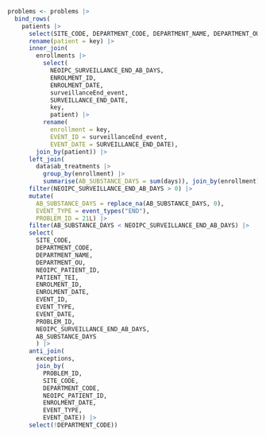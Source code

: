 ```r

problems <- problems |>
  bind_rows(
    patients |>
      select(SITE_CODE, DEPARTMENT_CODE, DEPARTMENT_NAME, DEPARTMENT_OU, NEOIPC_PATIENT_ID, PATIENT_TEI, key) |>
      rename(patient = key) |>
      inner_join(
        enrollments |>
          select(
            NEOIPC_SURVEILLANCE_END_AB_DAYS,
            ENROLMENT_ID,
            ENROLMENT_DATE,
            surveillanceEnd_event,
            SURVEILLANCE_END_DATE,
            key,
            patient) |>
          rename(
            enrollment = key,
            EVENT_ID = surveillanceEnd_event,
            EVENT_DATE = SURVEILLANCE_END_DATE),
        join_by(patient)) |>
      left_join(
        data$ab_treatments |>
          group_by(enrollment) |>
          summarise(AB_SUBSTANCE_DAYS = sum(days)), join_by(enrollment)) |>
      filter(NEOIPC_SURVEILLANCE_END_AB_DAYS > 0) |>
      mutate(
        AB_SUBSTANCE_DAYS = replace_na(AB_SUBSTANCE_DAYS, 0),
        EVENT_TYPE = event_types("END"),
        PROBLEM_ID = 21L) |>
      filter(AB_SUBSTANCE_DAYS < NEOIPC_SURVEILLANCE_END_AB_DAYS) |>
      select(
        SITE_CODE,
        DEPARTMENT_CODE,
        DEPARTMENT_NAME,
        DEPARTMENT_OU,
        NEOIPC_PATIENT_ID,
        PATIENT_TEI,
        ENROLMENT_ID,
        ENROLMENT_DATE,
        EVENT_ID,
        EVENT_TYPE,
        EVENT_DATE,
        PROBLEM_ID,
        NEOIPC_SURVEILLANCE_END_AB_DAYS,
        AB_SUBSTANCE_DAYS
        ) |>
      anti_join(
        exceptions,
        join_by(
          PROBLEM_ID,
          SITE_CODE,
          DEPARTMENT_CODE,
          NEOIPC_PATIENT_ID,
          ENROLMENT_DATE,
          EVENT_TYPE,
          EVENT_DATE)) |>
      select(!DEPARTMENT_CODE))
```
